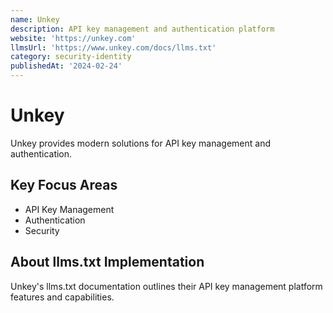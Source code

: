 ```yaml
---
name: Unkey
description: API key management and authentication platform
website: 'https://unkey.com'
llmsUrl: 'https://www.unkey.com/docs/llms.txt'
category: security-identity
publishedAt: '2024-02-24'
---
```


# Unkey

Unkey provides modern solutions for API key management and authentication.

## Key Focus Areas

- API Key Management
- Authentication
- Security

## About llms.txt Implementation

Unkey's llms.txt documentation outlines their API key management platform features and capabilities.
